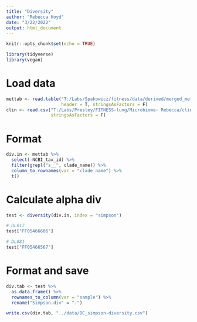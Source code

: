 ```yaml
---
title: "Diversity"
author: "Rebecca Hoyd"
date: "3/22/2022"
output: html_document
---
```


```r
knitr::opts_chunk$set(echo = TRUE)

library(tidyverse)
library(vegan)
```


# Load data

```r
mettab <- read.table("T:/Labs/Spakowicz/fitness/data/derived/merged_metaphlan_output.txt",
                     header = T, stringsAsFactors = F)
clin <- read.csv("T:/Labs/Presley/FITNESS-lung/Microbiome- Rebecca/clinical-OC-matched_resolved.csv",
                 stringsAsFactors = F)
```

# Format

```r
div.in <- mettab %>%
  select(-NCBI_tax_id) %>%
  filter(grepl("s__", clade_name)) %>%
  column_to_rownames(var = "clade_name") %>%
  t()
```

# Calculate alpha div

```r
test <- diversity(div.in, index = "simpson")
```

```r
# DL017
test["FF05466606"]

# DL081
test["FF05466567"]
```

# Format and save

```r
div.tab <- test %>%
  as.data.frame() %>%
  rownames_to_column(var = "sample") %>%
  rename("Simpson.div" = ".")

write.csv(div.tab, "../data/OC_simpson-diversity.csv")
```